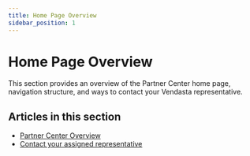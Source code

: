 ```yaml
---
title: Home Page Overview
sidebar_position: 1
---
```


# Home Page Overview

This section provides an overview of the Partner Center home page, navigation structure, and ways to contact your Vendasta representative.

## Articles in this section

- [Partner Center Overview](./partner-center-overview-new.mdx)
- [Contact your assigned representative](./contact-your-assigned-representative.mdx)